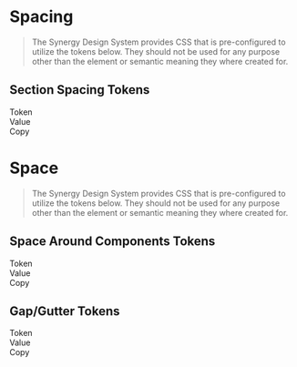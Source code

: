 
<Meta title="Synergy Design System/Developer Docs/Tokens/Space"/>

# Spacing

> The Synergy Design System provides CSS that is pre-configured to utilize the tokens below. They should not be used for any purpose other than the element or semantic meaning they where created for.

## Section Spacing Tokens

<div className="table token margin-top">
  <div>
    <div>Token</div>
    <div>Value</div>
    <div>Copy</div>
  </div>
  <TokenList tokens={theme.semantic.spacing.section} prefix="--sds-semantic-spacing-section"></TokenList>
</div>

# Space

> The Synergy Design System provides CSS that is pre-configured to utilize the tokens below. They should not be used for any purpose other than the element or semantic meaning they where created for.

## Space Around Components Tokens

<div className="table token margin-top">
  <div>
    <div>Token</div>
    <div>Value</div>
    <div>Copy</div>
  </div>
  <TokenList tokens={theme.semantic.spacing.around.component} prefix="--sds-semantic-spacing-around-component"></TokenList>
</div>

## Gap/Gutter Tokens

<div className="table token margin-top">
  <div>
    <div>Token</div>
    <div>Value</div>
    <div>Copy</div>
  </div>
  <TokenList tokens={theme.semantic.spacing.gap.component} prefix="--sds-semantic-spacing-gap-component"></TokenList>
</div>